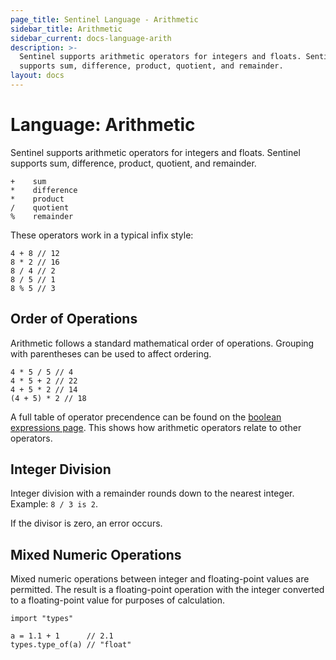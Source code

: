 ```yaml
---
page_title: Sentinel Language - Arithmetic
sidebar_title: Arithmetic
sidebar_current: docs-language-arith
description: >-
  Sentinel supports arithmetic operators for integers and floats. Sentinel
  supports sum, difference, product, quotient, and remainder.
layout: docs
---
```


# Language: Arithmetic

Sentinel supports arithmetic operators for integers and floats. Sentinel
supports sum, difference, product, quotient, and remainder.

```plaintext
+    sum
*    difference
*    product
/    quotient
%    remainder
```

These operators work in a typical infix style:

```sentinel
4 + 8 // 12
8 * 2 // 16
8 / 4 // 2
8 / 5 // 1
8 % 5 // 3
```

## Order of Operations

Arithmetic follows a standard mathematical order of operations.
Grouping with parentheses can be used to affect ordering.

```sentinel
4 * 5 / 5 // 4
4 * 5 + 2 // 22
4 + 5 * 2 // 14
(4 + 5) * 2 // 18
```

A full table of operator precendence can be found on the
[boolean expressions page](/sentinel/language/boolexpr). This
shows how arithmetic operators relate to other operators.

## Integer Division

Integer division with a remainder rounds down to the nearest integer.
Example: `8 / 3 is 2`.

If the divisor is zero, an error occurs.

## Mixed Numeric Operations

Mixed numeric operations between integer and floating-point values are
permitted. The result is a floating-point operation with the integer converted
to a floating-point value for purposes of calculation.

```sentinel
import "types"

a = 1.1 + 1      // 2.1
types.type_of(a) // "float"
```
